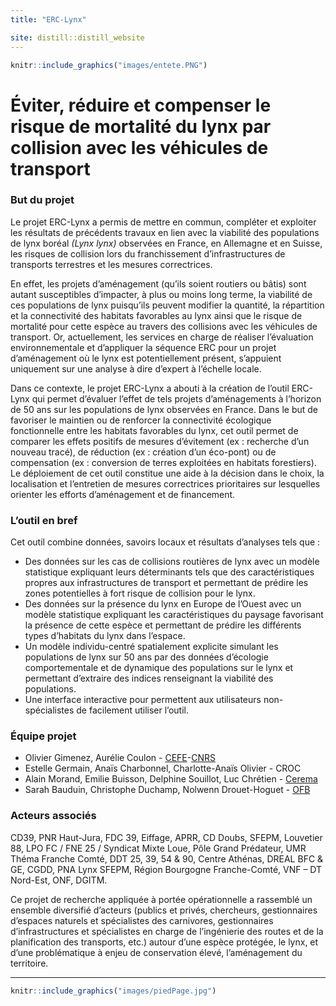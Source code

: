 ```yaml
---
title: "ERC-Lynx"

site: distill::distill_website
---
```


```r
knitr::include_graphics("images/entete.PNG")
```

# Éviter, réduire et compenser le risque de mortalité du lynx par collision avec les véhicules de transport


### But du projet

Le projet ERC-Lynx a permis de mettre en commun, compléter et exploiter les résultats de précédents travaux en lien avec la viabilité des populations de lynx boréal *(Lynx lynx)* observées en France, en Allemagne et en Suisse, les risques de collision lors du franchissement d'infrastructures de transports terrestres et les mesures correctrices.

En effet, les projets d’aménagement (qu’ils soient routiers ou bâtis) sont autant susceptibles d’impacter, à plus ou moins long terme, la viabilité de ces populations de lynx puisqu’ils peuvent modifier la quantité, la répartition et la connectivité des habitats favorables au lynx ainsi que le risque de mortalité pour cette espèce au travers des collisions avec les véhicules de transport. Or, actuellement, les services en charge de réaliser l’évaluation environnementale et d’appliquer la séquence ERC pour un projet d’aménagement où le lynx est potentiellement présent, s’appuient uniquement sur une analyse à dire d’expert à l’échelle locale.

Dans ce contexte, le projet ERC-Lynx a abouti à la création de l’outil ERC-Lynx qui permet d’évaluer l’effet de tels projets d’aménagements à l’horizon de 50 ans sur les populations de lynx observées en France. Dans le but de favoriser le maintien ou de renforcer la connectivité écologique fonctionnelle entre les habitats favorables du lynx, cet outil permet de comparer les effets positifs de mesures d’évitement (ex : recherche d’un nouveau tracé), de réduction (ex : création d’un éco-pont) ou de compensation (ex : conversion de terres exploitées en habitats forestiers). Le déploiement de cet outil constitue une aide à la décision dans le choix, la localisation et l’entretien de mesures correctrices prioritaires sur lesquelles orienter les efforts d’aménagement et de financement.

### L’outil en bref

Cet outil combine données, savoirs locaux et résultats d’analyses tels que :

* Des données sur les cas de collisions routières de lynx avec un modèle statistique expliquant leurs déterminants tels que des caractéristiques propres aux infrastructures de transport et permettant de prédire les zones potentielles à fort risque de collision pour le lynx.
* Des données sur la présence du lynx en Europe de l’Ouest avec un modèle statistique expliquant les caractéristiques du paysage favorisant la présence de cette espèce et permettant de prédire les différents types d’habitats du lynx dans l’espace.
* Un modèle individu-centré spatialement explicite simulant les populations de lynx sur 50 ans par des données d’écologie comportementale et de dynamique des populations sur le lynx et permettant d’extraire des indices renseignant la viabilité des populations.
* Une interface interactive pour permettent aux utilisateurs non-spécialistes de facilement utiliser l’outil.  

### Équipe projet
* Olivier Gimenez, Aurélie Coulon - [CEFE](https://www.cefe.cnrs.fr/fr/){target="_blank"}-[CNRS](https://www.cnrs.fr/fr/page-daccueil){target="_blank"}
* Estelle Germain, Anaïs Charbonnel, Charlotte-Anaïs Olivier - CROC
* Alain Morand, Emilie Buisson, Delphine Souillot, Luc Chrétien - [Cerema](https://www.cerema.fr/fr){target="_blank"}
* Sarah Bauduin, Christophe Duchamp, Nolwenn Drouet-Hoguet - [OFB](https://www.ofb.gouv.fr/){target="_blank"}

### Acteurs associés
CD39, PNR Haut-Jura, FDC 39, Eiffage, APRR, CD Doubs, SFEPM, Louvetier 88, LPO FC / FNE 25 / Syndicat Mixte Loue, Pôle Grand Prédateur, UMR Théma Franche Comté, DDT 25, 39, 54 & 90, Centre Athénas, DREAL BFC & GE, CGDD, PNA Lynx SFEPM, Région Bourgogne Franche-Comté, VNF – DT Nord-Est, ONF, DGITM.  

Ce projet de recherche appliquée à portée opérationnelle a rassemblé un ensemble diversifié d’acteurs (publics et privés, chercheurs, gestionnaires d’espaces naturels et spécialistes des carnivores, gestionnaires d’infrastructures et spécialistes en charge de l’ingénierie des routes et de la planification des transports, etc.) autour d’une espèce protégée, le lynx, et d’une problématique à enjeu de conservation élevé, l’aménagement du territoire.  

----------
```r
knitr::include_graphics("images/piedPage.jpg")
```
